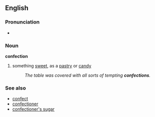 ==English==

===Pronunciation===
*{{audio|en-us-confection.ogg|Audio (US)}}

===Noun===
'''confection'''
#something [[sweet]], as a [[pastry]] or [[candy]]
#:''The table was covered with all sorts of tempting '''confections'''.''

===See also===
*[[confect]]
*[[confectioner]]
*[[confectioner's sugar]]